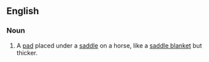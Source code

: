 ==English==

===Noun===
{{en-noun}}
{{wikipedia}}

# A [[pad]] placed under a [[saddle]] on a horse, like a [[saddle blanket]] but thicker.